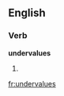 ==English==

===Verb===
'''undervalues'''

# {{third-person singular of|[[undervalue]]}}

[[fr:undervalues]]
